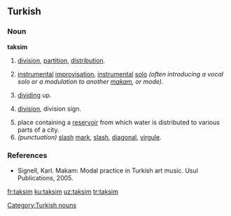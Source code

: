 ==Turkish==

===Noun===
'''taksim'''

# [[division]], [[partition]], [[distribution]].
# {{context|music|lang=tr}} [[instrumental]] [[improvisation]], [[instrumental]] [[solo]] ''(often introducing a vocal solo or a modulation to another [[makam]], or mode)''.
# [[dividing]] up.
# {{context|mathematics|lang=tr}} [[division]], division sign.
# place containing a [[reservoir]] from which water is distributed to various parts of a city.
# ''(punctuation)''  [[slash]] [[mark]], [[slash]], [[diagonal]], [[virgule]].

===References===
* Signell, Karl. Makam: Modal practice in Turkish art music. Usul Publications, 2005.

[[Category:Turkish nouns]]

[[fr:taksim]]
[[ku:taksim]]
[[uz:taksim]]
[[tr:taksim]]